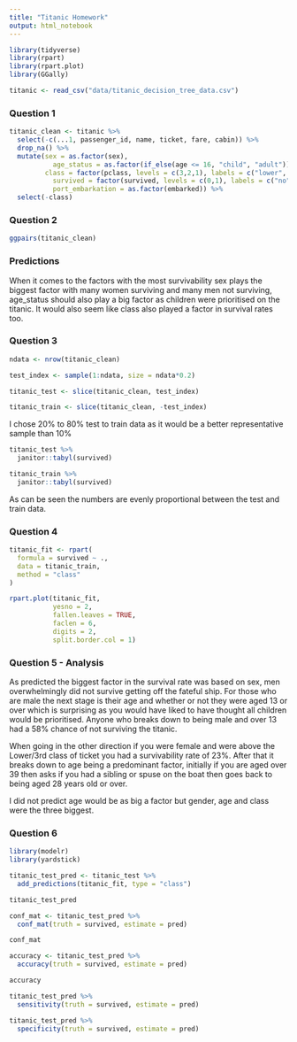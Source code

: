 ```yaml
---
title: "Titanic Homework"
output: html_notebook
---
```


```r
library(tidyverse)
library(rpart)
library(rpart.plot)
library(GGally)

titanic <- read_csv("data/titanic_decision_tree_data.csv")
```

### Question 1

```r
titanic_clean <- titanic %>% 
  select(-c(...1, passenger_id, name, ticket, fare, cabin)) %>% 
  drop_na() %>% 
  mutate(sex = as.factor(sex), 
           age_status = as.factor(if_else(age <= 16, "child", "adult")),
         class = factor(pclass, levels = c(3,2,1), labels = c("lower", "middle", "upper")), 
           survived = factor(survived, levels = c(0,1), labels = c("no", "yes")), 
           port_embarkation = as.factor(embarked)) %>% 
  select(-class)
```

### Question 2

```r
ggpairs(titanic_clean)
```

### Predictions

When it comes to the factors with the most survivability sex plays the biggest factor with many women surviving and many men not surviving, age_status should also play a big factor as children were prioritised on the titanic. It would also seem like class also played a factor in survival rates too. 

### Question 3

```r
ndata <- nrow(titanic_clean)

test_index <- sample(1:ndata, size = ndata*0.2)

titanic_test <- slice(titanic_clean, test_index)

titanic_train <- slice(titanic_clean, -test_index)
```

I chose 20% to 80% test to train data as it would be a better representative sample than 10%

```r
titanic_test %>% 
  janitor::tabyl(survived)
```
```r
titanic_train %>% 
  janitor::tabyl(survived)
```

As can be seen the numbers are evenly proportional between the test and train data. 

### Question 4

```r
titanic_fit <- rpart(
  formula = survived ~ .,
  data = titanic_train,
  method = "class"
)

rpart.plot(titanic_fit,
           yesno = 2,
           fallen.leaves = TRUE,
           faclen = 6,
           digits = 2,
           split.border.col = 1)
```

### Question 5 - Analysis

As predicted the biggest factor in the survival rate was based on sex, men overwhelmingly did not survive getting off the fateful ship. For those who are male the next stage is their age and whether or not they were aged 13 or over which is surprising as you would have liked to have thought all children would be prioritised. Anyone who breaks down to being male and over 13 had a 58% chance of not surviving the titanic. 

When going in the other direction if you were female and were above the Lower/3rd class of ticket you had a survivability rate of 23%. After that it breaks down to age being a predominant factor, initially if you are aged over 39 then asks if you had a sibling or spuse on the boat then goes back to being aged 28 years old or over. 

I did not predict age would be as big a factor but gender, age and class were the three biggest. 

### Question 6

```r
library(modelr)
library(yardstick)
```

```r
titanic_test_pred <- titanic_test %>% 
  add_predictions(titanic_fit, type = "class")

titanic_test_pred
```

```r
conf_mat <- titanic_test_pred %>% 
  conf_mat(truth = survived, estimate = pred)

conf_mat
```

```r
accuracy <- titanic_test_pred %>% 
  accuracy(truth = survived, estimate = pred)

accuracy
```

```r
titanic_test_pred %>% 
  sensitivity(truth = survived, estimate = pred)

titanic_test_pred %>% 
  specificity(truth = survived, estimate = pred)
```

